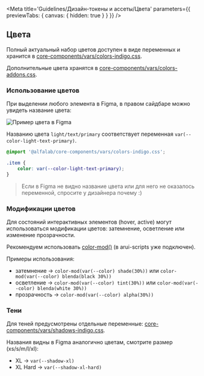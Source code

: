
<Meta
    title='Guidelines/Дизайн-токены и ассеты/Цвета'
    parameters={{ previewTabs: { canvas: { hidden: true } } }}
/>

## Цвета

Полный актуальный набор цветов доступен в виде переменных и хранится в [core-components/vars/colors-indigo.css](https://github.com/core-ds/core-components/blob/master/packages/vars/src/colors-indigo.css).

Дополнительные цвета хранятся в [core-components/vars/colors-addons.css](https://github.com/core-ds/core-components/blob/master/packages/vars/src/colors-addons.css).

### Использование цветов

При выделении любого элемента в Figma, в правом сайдбаре можно увидеть название цвета:

<img src='./images/colors_figma-element.png' width={319} alt='Пример цвета в Figma' />

Названию цвета `light/text/primary` соответствует переменная `var(--color-light-text-primary)`.

```css
@import '@alfalab/core-components/vars/colors-indigo.css';

.item {
    color: var(--color-light-text-primary);
}
```

> Если в Figma не видно название цвета или для него не оказалось переменной, спросите у дизайнера почему :)

### Модификации цветов

Для состояний интерактивных элементов (hover, active) могут использоваться модификации цветов: затемнение, осветление или изменение прозрачности.

Рекомендуем использовать [color-mod()](https://github.com/jonathantneal/postcss-color-mod-function) (в arui-scripts уже подключен).

Примеры использования:

-   затемнение → `color-mod(var(--color) shade(30%))` или `color-mod(var(--color) blenda(black 30%))`
-   осветление → `color-mod(var(--color) tint(30%))` или `color-mod(var(--color) blenda(white 30%))`
-   прозрачность → `color-mod(var(--color) alpha(30%))`

### Тени

Для теней предусмотрены отдельные переменные: [core-components/vars/shadows-indigo.css](https://github.com/core-ds/core-components/blob/master/packages/vars/src/shadows-indigo.css).

Названия видны в Figma аналогично цветам, смотрите размер (xs/s/m/l/xl):

-   XL → `var(--shadow-xl)`
-   XL Hard → `var(--shadow-xl-hard)`
